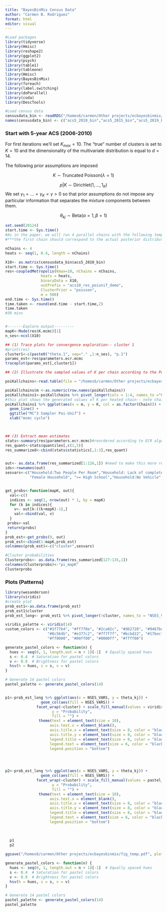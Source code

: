 ```yaml
---
title: "BayesBinMix Census Data"
author: "Carmen B. Rodriguez"
format: html
editor: visual
---
```


```r
#Load packages
library(tidyverse)
library(Hmisc)
library(reshape2)
library(ggplot2)
library(psych)
library(table1)
library(tableone)
library(Hmisc)
library(BayesBinMix)
library(foreach)
library(label.switching)
library(doParallel)
library(coda)
library(DescTools)
```

```r
#Load census data
censusdata_bin <- readRDS("/homes6/carmen/Other projects/ecbayesbinmix/censusdata_bin.rds")
names(censusdata_bin) <- c("acs5_2010_bin","acs5_2015_bin","acs5_2019_bin")

```

### Start with 5-year ACS (2006-2010)

For first iterations we'll set $K_{max} = 10$. The "true" number of clusters is set to $K = 10$ and the dimensionality of the multivariate distribution is equal to $d = 14$.

The following prior assumptions are imposed

$$K \sim \text{Truncated Poisson}(\lambda = 1)$$

$$p|K \sim \text{Dirichlet}(1,..., 1_K)$$ We set $\gamma_1=...= \gamma_K =\gamma > 0$ so that prior assumptions do not impose any particular information that separates the mixture components between them.

$$\theta_{kj} \sim \text{Beta}(\alpha=1, \beta=1)$$

```r
set.seed(20124)
start.time <- Sys.time()
#As in the paper, we will run 4 parallel chains with the following temperatures: (1, 0.8, 0.6, 0.4).
#***the first chain should correspond to the actual posterior distribution, so its temperature equals to 1.

nChains <- 4
heats <- seq(1, 0.4, length = nChains)

X10<- as.matrix(censusdata_bin$acs5_2010_bin)
start.time <- Sys.time()
res<-coupledMetropolis(Kmax=10, nChains = nChains, 
                heats = heats,
                binaryData = X10, 
                outPrefix = "acs10_res_poiunif_demo", 
                ClusterPrior = "poisson",
                m = 500)
end.time <- Sys.time()
time.taken <- round(end.time - start.time,2)
time.taken
#38 mins


#-------Explore output---------
mapK<-Mode(res$K.mcmc)[1]
n_ses<-ncol(X10)

## (1) Trace plots for convergence exploration-- cluster 1
#print(res)
cluster1<-c(paste0("theta.1", sep="." ,1:n_ses), "p.1")
params_est<-res$parameters.ecr.mcmc
traceplot(params_est[,cluster1])

## (2) Illustrate the sampled values of K per chain according to the Poisson and uniform prior distribution using data from K.allChains

poiKallchains<-read.table(file = "/homes6/carmen/Other projects/ecbayesbinmix/acs10_res_poiunif_demo/K.allChains.txt",header = T)

poiKallchains$m <-as.numeric(row.names(poiKallchains))
poiKallchains1<-poiKallchains %>% pivot_longer(cols = 1:4, names_to ="Chain", values_to = "K")
#this plot shows the generated values of K per heated chain-- note chain 1 is the original (^1)
poiKallchains1 %>% ggplot(aes(x = m, y = K, col = as.factor(Chain))) + 
  geom_line() + 
  ggtitle("MC^3 Sampler Poi-Unif") + 
  xlab("mcmc cycle")
  


## (3) Extract mean estimates
stats<-summary(res$parameters.ecr.mcmc)#reordered according to ECR algorithm
res_quant<-stats$quantiles[,c(1,5)]
res_summarized<-cbind(stats$statistics[,1:3],res_quant)


out<- as.data.frame(res_summarized[1:126,1]) #need to make this more reproducible
ids<-rownames(out)
sesvars<-c("Household:Two People Per Room","Household: Lack of complete Plumbing", "Household:Median Income", ">= Bacherlor's Degree ", "Below Poverty Line", "< High School",
           "Female Household", ">= High School","Household:No Vehicle","Household: Owner", "Household:Renter", "Unemployment","White Collar Occupation", "SNAP Benefits")


get_probs<-function(mapK, out){
  val<-c()
  indices <- seq(1, nrow(out) * 1, by = mapK)
  for (k in indices){
    v<- out[k:((k+mapK)-1),]
    val<-cbind(val, v)
  }
 probs<-val
 return(probs)
}
prob_est<-get_probs(9, out)
prob_est<-cbind(1:mapK,prob_est)
colnames(prob_est)<-c("cluster",sesvars)

#Clsuter probabilities
Clusterprobs<- as.data.frame(res_summarized[127:135,1])
colnames(Clusterprobs)<-"pi_mapK"
Clusterprobs
```

### **Plots** (Patterns)

```r
library(wesanderson)
library(viridis)
#create plot
prob_est1<-as.data.frame(prob_est)
prob_est1$cluster
prob_est_long<- prob_est1 %>% pivot_longer(!cluster, names_to = "NSES_VARS",values_to = "theta_kj")

viridis_palette <- viridis(14)
custom_colors <- c("#1f77b4", "#ff7f0e", "#2ca02c", "#d62728", "#9467bd", 
                   "#8c564b", "#e377c2", "#7f7f7f", "#bcbd22", "#17becf",
                   "#ff0000", "#00ff00", "#0000ff", "#ffff00")

generate_pastel_colors <- function(n) {
  hues <- seq(0, 1, length.out = n + 1)[-1]  # Equally spaced hues
  s <- 0.4  # Saturation for pastel colors
  v <- 0.9  # Brightness for pastel colors
  hsv(h = hues, s = s, v = v)
}

# Generate 14 pastel colors
pastel_palette <- generate_pastel_colors(14)


p1<-prob_est_long %>% ggplot(aes(x = NSES_VARS, y = theta_kj)) +
                geom_col(aes(fill = NSES_VARS)) +
              facet_wrap(~cluster) + scale_fill_manual(values = viridis_palette)+ labs(x= "Neighborhood SDOH variables",  
                     y = "Probability",
                     fill = "") +
               theme(text = element_text(size = 10),
                    axis.text.x = element_blank(), 
                    axis.title.x = element_text(size = 8, color = "black", face = "bold"),
                    axis.title.y = element_text(size = 8, color = "black", face = "bold"),
                    legend.title = element_text(size = 8, color = "black", face = "bold"),
                    legend.text = element_text(size = 6, color = "black"),
                    legend.position = "bottom")
            



p2<-prob_est_long %>% ggplot(aes(x = NSES_VARS, y = theta_kj)) +
                geom_col(aes(fill = NSES_VARS)) +
              facet_wrap(~cluster) + scale_fill_manual(values = pastel_palette)+ labs(x= "Neighborhood SDOH variables",  
                     y = "Probability",
                     fill = "") +
               theme(text = element_text(size = 10),
                    axis.text.x = element_blank(), 
                    axis.title.x = element_text(size = 8, color = "black", face = "bold"),
                    axis.title.y = element_text(size = 8, color = "black", face = "bold"),
                    legend.title = element_text(size = 8, color = "black", face = "bold"),
                    legend.text = element_text(size = 6, color = "black"),
                    legend.position = "bottom")
            
  
  
  p1
  p2

ggsave("/homes6/carmen/Other projects/ecbayesbinmix/fig_temp.pdf", plot = p2, width = 8, height = 8)


```

```r
generate_pastel_colors <- function(n) {
  hues <- seq(0, 1, length.out = n + 1)[-1]  # Equally spaced hues
  s <- 0.4  # Saturation for pastel colors
  v <- 0.9  # Brightness for pastel colors
  hsv(h = hues, s = s, v = v)
}

# Generate 14 pastel colors
pastel_palette <- generate_pastel_colors(14)
pastel_palette
```
